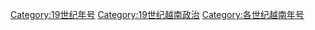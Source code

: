 [[Category:19世纪年号|Category:19世纪年号]]
[[Category:19世纪越南政治|Category:19世纪越南政治]]
[[Category:各世纪越南年号|Category:各世纪越南年号]]